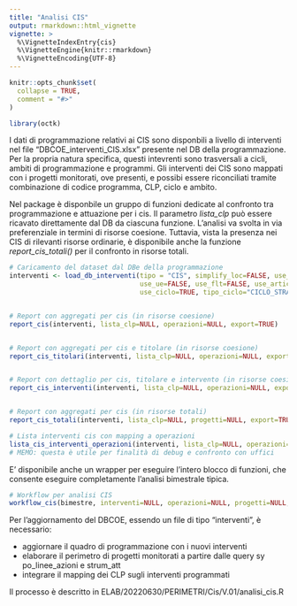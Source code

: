 ```yaml
---
title: "Analisi CIS"
output: rmarkdown::html_vignette
vignette: >
  %\VignetteIndexEntry{cis}
  %\VignetteEngine{knitr::rmarkdown}
  %\VignetteEncoding{UTF-8}
---
```


```r
knitr::opts_chunk$set(
  collapse = TRUE,
  comment = "#>"
)
```

```r
library(octk)
```

I dati di programmazione relativi ai CIS sono disponbili a livello di interventi nel file "DBCOE_interventi_CIS.xlsx" presente nel DB della programmazione.
Per la propria natura specifica, questi intevrenti sono trasversali a cicli, ambiti di programmazione e programmi.
Gli interventi dei CIS sono mappati con i progetti monitorati, ove presenti, e possibi essere riconciliati tramite combinazione di codice programma, CLP, ciclo e ambito.

Nel package è disponbile un gruppo di funzioni dedicate al confronto tra programmazione e attuazione per i cis. Il parametro *lista_clp* può essere ricavato direttamente dal DB da ciascuna funzione.
L'analisi va svolta in via preferenziale in termini di risorse coesione. Tuttavia, vista la presenza nei CIS di rilevanti risorse ordinarie, è disponibile anche la funzione *report_cis_totali()* per il confronto in risorse totali.


```r

# Caricamento del dataset dal DBe della programmazione
interventi <- load_db_interventi(tipo = "CIS", simplify_loc=FALSE, use_temi=FALSE, use_sog=FALSE, 
                                 use_ue=FALSE, use_flt=FALSE, use_articolaz=FALSE, use_location=FALSE, 
                                 use_ciclo=TRUE, tipo_ciclo="CICLO_STRATEGIA")


# Report con aggregati per cis (in risorse coesione)
report_cis(interventi, lista_clp=NULL, operazioni=NULL, export=TRUE)


# Report con aggregati per cis e titolare (in risorse coesione)
report_cis_titolari(interventi, lista_clp=NULL, operazioni=NULL, export=TRUE) 


# Report con dettaglio per cis, titolare e intervento (in risorse coesione)
report_cis_interventi(interventi, lista_clp=NULL, operazioni=NULL, export=TRUE)


# Report con aggregati per cis (in risorse totali)
report_cis_totali(interventi, lista_clp=NULL, progetti=NULL, export=TRUE)

# Lista interventi cis con mapping a operazioni
lista_cis_interventi_operazioni(interventi, lista_clp=NULL, operazioni=NULL, progetti=NULL, export=TRUE)
# MEMO: questa è utile per finalità di debug e confronto con uffici

```

E' disponibile anche un wrapper per eseguire l'intero blocco di funzioni, che consente eseguire completamente l'analisi bimestrale tipica.

```r

# Workflow per analisi CIS
workflow_cis(bimestre, interventi=NULL, operazioni=NULL, progetti=NULL, debug=TRUE, export=TRUE)


```

Per l'aggiornamento del DBCOE, essendo un file di tipo "interventi", è necessario:

* aggiornare il quadro di programmazione con i nuovi interventi
* elaborare il perimetro di progetti monitorati a partire dalle query sy po_linee_azioni e strum_att
* integrare il mapping dei CLP sugli interventi programmati

Il processo è descritto in ELAB/20220630/PERIMETRI/Cis/V.01/analisi_cis.R


